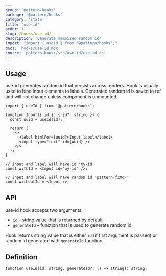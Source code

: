 ```yaml
---
group: 'pattern-hooks'
package: '@pattern/hooks'
category: 'state'
title: 'use-id'
order: 1
slug: /hooks/use-id/
description: 'Generate memoized random id'
import: "import { useId } from '@pattern/hooks';"
docs: 'hooks/use-id.mdx'
source: 'pattern-hooks/src/use-id/use-id.ts'
---
```


## Usage

use-id generates random id that persists across renders.
Hook is usually used to bind input elements to labels.
Generated random id is saved to ref and will not change unless component is unmounted.

```tsx
import { useId } from '@pattern/hooks';

function Input({ id }: { id?: string }) {
  const uuid = useId(id);

  return (
    <>
      <label htmlFor={uuid}>Input label</label>
      <input type="text" id={uuid} />
    </>
  );
}

// input and label will have id 'my-id'
const withId = <Input id="my-id" />;

// input and label will have random id 'pattern-fZMoF'
const withoutId = <Input />;
```

## API

use-id hook accepts two arguments:

- `id` – string value that is returned by default
- `generateId` – function that is used to generate random id

Hook returns string value that is either `id` (if first argument is passed) or random id generated with `generateId` function.

## Definition

```tsx
function useId(id: string, generateId?: () => string): string;
```
